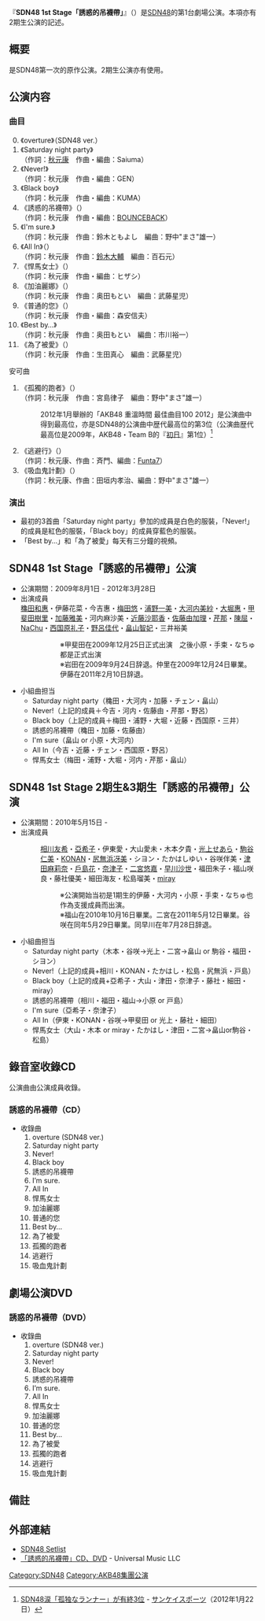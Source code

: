 『'''SDN48 1st Stage「誘惑的吊襪帶」'''』（{{lang-ja|SDN48 1st Stage「誘惑のガーター」}}）是[[SDN48|SDN48]]的第1台劇場公演。本項亦有2期生公演的記述。

== 概要 ==
是SDN48第一次的原作公演。2期生公演亦有使用。

== 公演内容 ==
=== 曲目 ===
<ol start="0">
<li>《overture》（SDN48 ver.）
<li>《Saturday night party》<br>（作詞：[[秋元康|秋元康]]　作曲・編曲：Saiuma）
<li>《Never!》<br>（作詞：秋元康　作曲・編曲：GEN）
<li>《Black boy》<br>（作詞：秋元康　作曲・編曲：KUMA）
<li>《誘惑的吊襪帶》（{{lang|ja|誘惑のガーター}}）<br>（作詞：秋元康　作曲・編曲：[[BOUNCEBACK|BOUNCEBACK]]）
<li>《I'm sure.》<br>（作詞：秋元康　作曲：鈴木ともよし　編曲：野中"まさ"雄一）
<li>《All In》（{{lang|ja|オールイン}}）<br>（作詞：秋元康　作曲：[[鈴木大輔|鈴木大輔]]　編曲：百石元）
<li>《悍馬女士》（{{lang|ja|じゃじゃ馬レディー}}）<br>（作詞：秋元康　作曲・編曲：ヒザシ）
<li>《加油麗娜》（{{lang|ja|ガンバリーナ}}）<br>（作詞：秋元康　作曲：奥田もとい　編曲：武藤星児）
<li>《普通的您》（{{lang|ja|普通のあなた}}）<br>（作詞：秋元康　作曲・編曲：森安信夫）
<li>《Best by…》<br>（作詞：秋元康　作曲：奥田もとい　編曲：市川裕一）
<li>《為了被愛》（{{lang|ja|愛されるために}}）<br>（作詞：秋元康　作曲：生田真心　編曲：武藤星児）
</ol>
安可曲
# 《孤獨的跑者》（{{lang|ja|孤独なランナー}}）<br>（作詞：秋元康　作曲：宮島律子　編曲：野中"まさ"雄一）
#:2012年1月舉辦的「AKB48 重溫時間 最佳曲目100 2012」是公演曲中得到最高位，亦是SDN48的公演曲中歴代最高位的第3位（公演曲歴代最高位是2009年，AKB48・Team B的『[[TeamB_3rd_Stage「睡衣兜风」|初日]]』第1位）<ref>[http://www.sanspo.com/akb48/news/120122/akc1201222023007-n1.htm SDN48涙「孤独なランナー」が有終3位] {{Wayback|url=http://www.sanspo.com/akb48/news/120122/akc1201222023007-n1.htm |date=20120326101751 }} - [[サンケイスポーツ|サンケイスポーツ]]（2012年1月22日）</ref>
# 《逃避行》（{{lang|ja|逃避行}}）<br>（作詞：秋元康、作曲：斉門、編曲：[[Funta|Funta7]]）
# 《吸血鬼計劃》（{{lang|ja|ヴァンパイア計畫}}）<br>（作詞：秋元康、作曲：田垣内孝治、編曲：野中"まさ"雄一）

=== 演出 ===
* 最初的3首曲「Saturday night party」參加的成員是白色的服裝，「Never!」的成員是紅色的服裝，「Black boy」的成員穿藍色的服裝。
* 「Best by…」和「為了被愛」每天有三分鐘的視頻。

== SDN48 1st Stage「誘惑的吊襪帶」公演 ==
* 公演期間：2009年8月1日 - 2012年3月28日
* 出演成員<br />[[穐田和惠|穐田和惠]]・伊藤花菜・今吉惠・[[梅田悠|梅田悠]]・[[浦野一美|浦野一美]]・[[大河内美紗|大河内美紗]]・[[大堀惠|大堀惠]]・[[甲斐田樹里|甲斐田樹里]]・[[加藤雅美|加藤雅美]]・河内麻沙美・[[近藤沙耶香|近藤沙耶香]]・[[佐藤由加理|佐藤由加理]]・[[芹那|芹那]]・[[陳屈|陳屈]]・[[NaChu|NaChu]]・[[西国原礼子|西国原礼子]]・[[野呂佳代|野呂佳代]]・[[畠山智妃|畠山智妃]]・三井裕美
*:: ※甲斐田在2009年12月25日正式出演　之後小原・手束・なちゅ都是正式出演
*:: ※岩田在2009年9月24日辞退。仲里在2009年12月24日畢業。伊藤在2011年2月10日辞退。
* 小組曲担当
** Saturday night party（穐田・大河内・加藤・チェン・畠山）
** Never!（上記的成員＋今吉・河内・佐藤由・芹那・野呂）
** Black boy（上記的成員＋梅田・浦野・大堀・近藤・西国原・三井）
** 誘惑的吊襪帶（穐田・加藤・佐藤由）
** I'm sure（畠山 or 小原・大河内）
** All In（今吉・近藤・チェン・西国原・野呂）
** 悍馬女士（梅田・浦野・大堀・河内・芹那・畠山）

== SDN48 1st Stage 2期生&3期生「誘惑的吊襪帶」公演 ==
* 公演期間：2010年5月15日 -
* 出演成員
*:[[相川友希|相川友希]]・[[亞希子|亞希子]]・伊東愛・大山愛未・木本夕貴・[[光上せあら|光上せあら]]・[[駒谷仁美|駒谷仁美]]・[[KONAN|KONAN]]・[[尻無浜冴美|尻無浜冴美]]・シヨン・たかはしゆい・谷咲伴美・[[津田麻莉奈|津田麻莉奈]]・[[戶島花|戶島花]]・[[奈津子|奈津子]]・[[二宮悠嘉|二宮悠嘉]]・[[早川沙世|早川沙世]]・福田朱子・福山咲良・藤社優美・細田海友・松島瑠美・[[miray|miray]]
*:: ※公演開始当初是1期生的伊藤・大河内・小原・手束・なちゅ也作為支援成員而出演。
*:: ※福山在2010年10月16日畢業。二宮在2011年5月12日畢業。谷咲在同年5月29日畢業。同早川在年7月28日辞退。

* 小組曲担当
** Saturday night party（木本・谷咲→光上・二宮→畠山 or 駒谷・福田・シヨン）
** Never!（上記的成員+相川・KONAN・たかはし・松島・尻無浜・戸島）
** Black boy（上記的成員+亞希子・大山・津田・奈津子・藤社・細田・miray）
** 誘惑的吊襪帶（相川・福田・福山→小原 or 戸島）
** I'm sure（亞希子・奈津子）
** All In（伊東・KONAN・谷咲→甲斐田 or 光上・藤社・細田）
** 悍馬女士（大山・木本 or miray・たかはし・津田・二宮→畠山or駒谷・松島）

== 錄音室收錄CD ==
公演曲由公演成員收錄。
=== 誘惑的吊襪帶（CD） ===
{{Infobox Album
| Name           = 誘惑的吊襪帶
| Type           = [[專輯|專輯]]
| Artist         = [[SDN48|SDN48]]
| Released       = 2012年3月28日
| Recorded       =  
| Genre          = [[J-POP|J-POP]]
| Length         = <!--分秒-->
| Label          = [[Universal_Music_LLC|Universal Music LLC]]
| Producer       = [[秋元康|秋元康]]
| Reviews        = 
| Chart position = 
| Certification  = 
| Last album     = -
| This album     = '''誘惑的吊襪帶''' <br/>（2012年）
| Next album     = -
| Misc           = 
}}

* 收錄曲
*# overture (SDN48 ver.)
*# Saturday night party
*# Never!
*# Black boy
*# 誘惑的吊襪帶
*# I’m sure.
*# All In
*# 悍馬女士
*# 加油麗娜
*# 普通的您
*# Best by…
*# 為了被愛
*# 孤獨的跑者
*# 逃避行
*# 吸血鬼計劃

== 劇場公演DVD ==
=== 誘惑的吊襪帶（DVD） ===
{{Infobox Album
| Name           = 誘惑的吊襪帶
| Type           = [[DVD|DVD]]
| Artist         = [[SDN48|SDN48]]
| Released       = 2012年3月28日
| Recorded       = 
| Genre          = [[J-POP|J-POP]]
| Length         = <!--分秒-->
| Label          = [[Universal_Music_LLC|Universal Music LLC]]
| Producer       = [[秋元康|秋元康]]
| Reviews        = 
| Chart position = 
| Certification  = 
| Last album     = -
| This album     = '''誘惑的吊襪帶''' <br/>（2012年）
| Next album     = -
| Misc           = 
}}
* 收錄曲
*# overture (SDN48 ver.)
*# Saturday night party
*# Never!
*# Black boy
*# 誘惑的吊襪帶
*# I’m sure.
*# All In
*# 悍馬女士
*# 加油麗娜
*# 普通的您
*# Best by…
*# 為了被愛
*# 孤獨的跑者
*# 逃避行
*# 吸血鬼計劃

== 備註 ==
{{Reflist}}

== 外部連結 ==
* [https://web.archive.org/web/20111017112036/http://www.sdn48.co.jp/songlist.html SDN48 Setlist]
* [https://web.archive.org/web/20120603092511/http://www.universal-music.co.jp/sdn48/disco/index7.html 「誘惑的吊襪帶」CD、DVD] - Universal Music LLC

{{AKB48集團劇場公演}}
{{SDN48}}
{{DEFAULTSORT:SDN48 1st Stage「Yūwaku no gātā」}}
[[Category:SDN48|Category:SDN48]]
[[Category:AKB48集團公演|Category:AKB48集團公演]]